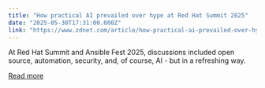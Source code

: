 ```yaml
---
title: "How practical AI prevailed over hype at Red Hat Summit 2025"
date: "2025-05-30T17:31:00.000Z"
link: "https://www.zdnet.com/article/how-practical-ai-prevailed-over-hype-at-red-hat-summit-2025/"
---
```


At Red Hat Summit and Ansible Fest 2025, discussions included open source, automation, security, and, of course, AI - but in a refreshing way.

[Read more](https://www.zdnet.com/article/how-practical-ai-prevailed-over-hype-at-red-hat-summit-2025/)
